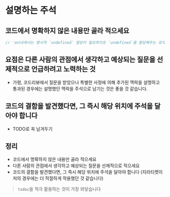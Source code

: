 # 설명하는 주석

## 코드에서 명확하지 않은 내용만 골라 적으세요

```ts
// 'antd에서는 명시적 `undefined` 할당이 필요하므로 `undefined`를 할당해주는 로직이 존재합니다'
```

## 요점은 다른 사람의 관점에서 생각하고 예상되는 질문을 선제적으로 언급하려고 노력하는 것

- 가령, 코드리뷰에서 질문을 받았으나 특별한 사정에 의해 추가된 맥락을 설명하고 통과된 경우에는 설명했던 맥락을 주석으로 남기는 것은 좋을 것 같습니다.

## 코드의 결함을 발견했다면, 그 즉시 해당 위치에 주석을 달아야 합니다

- TODO로 꼭 남겨두기

## 정리

- 코드에서 명확하지 않은 내용만 골라 적으세요
- 다른 사람의 관점에서 생각하고 예상되는 질문을 선제적으로 적으세요
- 코드의 결함을 발견했다면, 그 즉시 해당 위치에 주석을 달아야 합니다 (지라티켓이 저의 경우에는 더 적절하게 작용했던 것 같습니다)

> `tsdoc`을 적극 활용하는 것이 가장 와닿습니다
